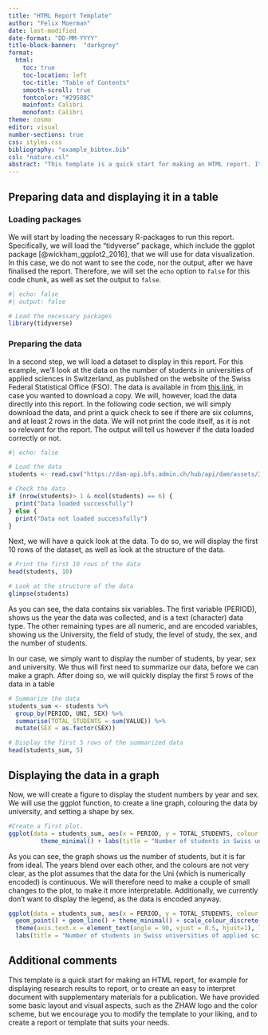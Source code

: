 ```yaml
---
title: "HTML Report Template"
author: "Felix Moerman"
date: last-modified
date-format: "DD-MM-YYYY"
title-block-banner:  "darkgrey"
format: 
  html:
    toc: true
    toc-location: left
    toc-title: "Table of Contents"
    smooth-scroll: true
    fontcolor: "#29588C"
    mainfont: Calibri
    monofont: Calibri
theme: cosmo
editor: visual
number-sections: true
css: styles.css
bibliography: "example_bibtex.bib"
csl: "nature.csl"
abstract: "This template is a quick start for making an HTML report. It includes some basic formatting and visual aspects, as well as an abstract, a table of contents, a bibliography, some graphs, and several code and text blocks. This template is meant as a starting point to either create your own report, or even better your own template, adapted to your needs and tastes, to use in the future."
---
```


## Preparing data and displaying it in a table
### Loading packages
We will start by loading the necessary R-packages to run this report. Specifically, we will load the "tidyverse" package, which include the ggplot package [@wickham_ggplot2_2016], that we will use for data visualization. In this case, we do not want to see the code, nor the output, after we have finalised the report. Therefore, we will set the `echo` option to `false` for this code chunk, as well as set the output to `false`. 

```r
#| echo: false
#| output: false

# Load the necessary packages
library(tidyverse)
```



### Preparing the data

In a second step, we will load a dataset to display in this report. For this example, we'll look at the data on the number of students in universities of applied sciences in Switzerland, as published on the website of the Swiss Federal Statistical Office (FSO). The data is available in from [this link](https://dam-api.bfs.admin.ch/hub/api/dam/assets/31826380/master), in case you wanted to download a copy. We will, however, load the data directly into this report. In the following code section, we will simply download the data, and print a quick check to see if there are six columns, and at least 2 rows in the data. We will not print the code itself, as it is not so relevant for the report. The output will tell us however if the data loaded correctly or not.

```r
#| echo: false

# Load the data
students <- read.csv("https://dam-api.bfs.admin.ch/hub/api/dam/assets/31826380/master")

# Check the data
if (nrow(students)> 1 & ncol(students) == 6) {
  print("Data loaded successfully")
} else {
  print("Data not loaded successfully")
}

```

Next, we will have a quick look at the data. To do so, we will display the first 10 rows of the dataset, as well as look at the structure of the data.

```r
# Print the first 10 rows of the data
head(students, 10)

# Look at the structure of the data
glimpse(students)
```

As you can see, the data contains six variables. The first variable (PERIOD), shows us the year the data was collected, and is a text (character) data type. The other remaining types are all numeric, and are encoded variables, showing us the University, the field of study, the level of study, the sex, and the number of students.

In our case, we simply want to display the number of students, by year, sex and university. We thus will first need to summarize our data, before we can make a graph. After doing so, we will quickly display the first 5 rows of the data in a table

```r
# Summarize the data
students_sum <- students %>%
  group_by(PERIOD, UNI, SEX) %>%
  summarise(TOTAL_STUDENTS = sum(VALUE)) %>%
  mutate(SEX = as.factor(SEX))

# Display the first 5 rows of the summarized data
head(students_sum, 5)
```

## Displaying the data in a graph
Now, we will create a figure to display the student numbers by year and sex. We will use the ggplot function, to create a line graph, colouring the data by university, and setting a shape by sex.

```r
#Create a first plot.
ggplot(data = students_sum, aes(x = PERIOD, y = TOTAL_STUDENTS, colour = UNI, shape = SEX, group=paste0(UNI, SEX))) + geom_point() + geom_line() + 
         theme_minimal() + labs(title = "Number of students in Swiss universities of applied sciences", x = "Year", y = "Number of students")
```

As you can see, the graph shows us the number of students, but it is far from ideal. The years blend over each other, and the colours are not very clear, as the plot assumes that the data for the Uni (which is numerically encoded) is continuous. We will therefore need to make a couple of small changes to the plot, to make it more interpretable. Additionally, we currently don't want to display the legend, as the data is encoded anyway.

```r
ggplot(data = students_sum, aes(x = PERIOD, y = TOTAL_STUDENTS, colour = as.character(UNI), shape = SEX, group=paste0(UNI, SEX))) + 
  geom_point() + geom_line() + theme_minimal() + scale_colour_discrete() + 
  theme(axis.text.x = element_text(angle = 90, vjust = 0.5, hjust=1), legend.position="None") +
  labs(title = "Number of students in Swiss universities of applied sciences", x = "Year", y = "Number of students")
```


## Additional comments

This template is a quick start for making an HTML report, for example for displaying research results to report, or to create an easy to interpret document with supplementary materials for a publication. We have provided some basic layout and visual aspects, such as the ZHAW logo and the color scheme, but we encourage you to modify the template to your liking, and to create a report or template that suits your needs.


